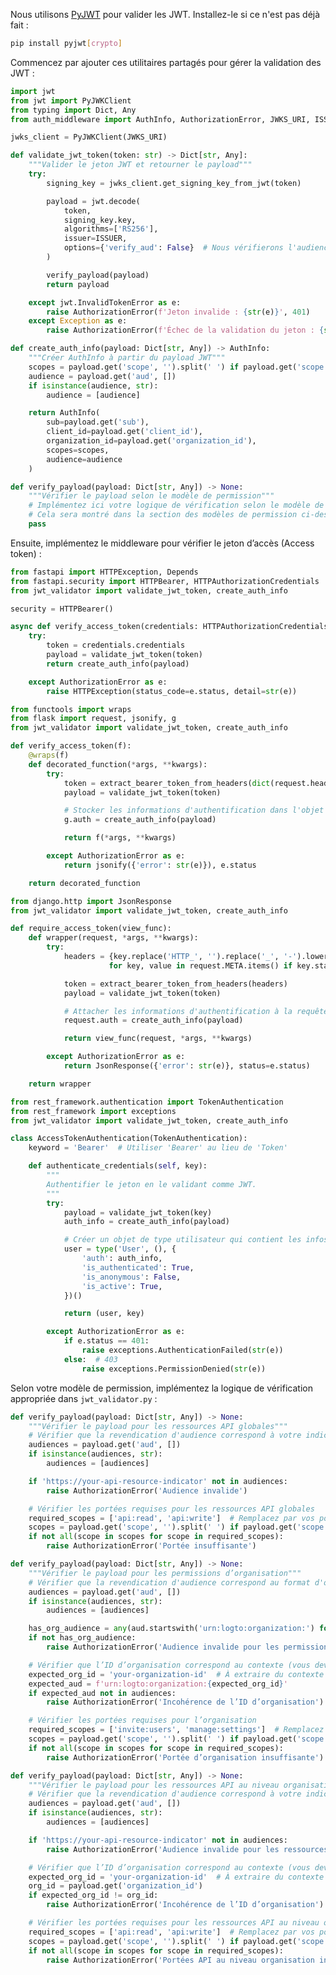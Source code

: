 
Nous utilisons [PyJWT](https://github.com/jpadilla/pyjwt) pour valider les JWT. Installez-le si ce n'est pas déjà fait :

```bash
pip install pyjwt[crypto]
```

Commencez par ajouter ces utilitaires partagés pour gérer la validation des JWT :

```py title="jwt_validator.py"
import jwt
from jwt import PyJWKClient
from typing import Dict, Any
from auth_middleware import AuthInfo, AuthorizationError, JWKS_URI, ISSUER

jwks_client = PyJWKClient(JWKS_URI)

def validate_jwt_token(token: str) -> Dict[str, Any]:
    """Valider le jeton JWT et retourner le payload"""
    try:
        signing_key = jwks_client.get_signing_key_from_jwt(token)

        payload = jwt.decode(
            token,
            signing_key.key,
            algorithms=['RS256'],
            issuer=ISSUER,
            options={'verify_aud': False}  # Nous vérifierons l'audience manuellement
        )

        verify_payload(payload)
        return payload

    except jwt.InvalidTokenError as e:
        raise AuthorizationError(f'Jeton invalide : {str(e)}', 401)
    except Exception as e:
        raise AuthorizationError(f'Échec de la validation du jeton : {str(e)}', 401)

def create_auth_info(payload: Dict[str, Any]) -> AuthInfo:
    """Créer AuthInfo à partir du payload JWT"""
    scopes = payload.get('scope', '').split(' ') if payload.get('scope') else []
    audience = payload.get('aud', [])
    if isinstance(audience, str):
        audience = [audience]

    return AuthInfo(
        sub=payload.get('sub'),
        client_id=payload.get('client_id'),
        organization_id=payload.get('organization_id'),
        scopes=scopes,
        audience=audience
    )

def verify_payload(payload: Dict[str, Any]) -> None:
    """Vérifier le payload selon le modèle de permission"""
    # Implémentez ici votre logique de vérification selon le modèle de permission
    # Cela sera montré dans la section des modèles de permission ci-dessous
    pass
```

Ensuite, implémentez le middleware pour vérifier le jeton d’accès (Access token) :

<Tabs groupId="api-framework">
  <TabItem value="fastapi" label="FastAPI">

```py title="auth_middleware.py"
from fastapi import HTTPException, Depends
from fastapi.security import HTTPBearer, HTTPAuthorizationCredentials
from jwt_validator import validate_jwt_token, create_auth_info

security = HTTPBearer()

async def verify_access_token(credentials: HTTPAuthorizationCredentials = Depends(security)) -> AuthInfo:
    try:
        token = credentials.credentials
        payload = validate_jwt_token(token)
        return create_auth_info(payload)

    except AuthorizationError as e:
        raise HTTPException(status_code=e.status, detail=str(e))
```

  </TabItem>
  <TabItem value="flask" label="Flask">

```py title="auth_middleware.py"
from functools import wraps
from flask import request, jsonify, g
from jwt_validator import validate_jwt_token, create_auth_info

def verify_access_token(f):
    @wraps(f)
    def decorated_function(*args, **kwargs):
        try:
            token = extract_bearer_token_from_headers(dict(request.headers))
            payload = validate_jwt_token(token)

            # Stocker les informations d'authentification dans l'objet g de Flask pour un usage générique
            g.auth = create_auth_info(payload)

            return f(*args, **kwargs)

        except AuthorizationError as e:
            return jsonify({'error': str(e)}), e.status

    return decorated_function
```

  </TabItem>
  <TabItem value="django" label="Django">

```py title="auth_middleware.py"
from django.http import JsonResponse
from jwt_validator import validate_jwt_token, create_auth_info

def require_access_token(view_func):
    def wrapper(request, *args, **kwargs):
        try:
            headers = {key.replace('HTTP_', '').replace('_', '-').lower(): value
                      for key, value in request.META.items() if key.startswith('HTTP_')}

            token = extract_bearer_token_from_headers(headers)
            payload = validate_jwt_token(token)

            # Attacher les informations d'authentification à la requête pour un usage générique
            request.auth = create_auth_info(payload)

            return view_func(request, *args, **kwargs)

        except AuthorizationError as e:
            return JsonResponse({'error': str(e)}, status=e.status)

    return wrapper
```

  </TabItem>
  <TabItem value="django-rest-framework" label="Django REST Framework">

```py title="auth_middleware.py"
from rest_framework.authentication import TokenAuthentication
from rest_framework import exceptions
from jwt_validator import validate_jwt_token, create_auth_info

class AccessTokenAuthentication(TokenAuthentication):
    keyword = 'Bearer'  # Utiliser 'Bearer' au lieu de 'Token'

    def authenticate_credentials(self, key):
        """
        Authentifier le jeton en le validant comme JWT.
        """
        try:
            payload = validate_jwt_token(key)
            auth_info = create_auth_info(payload)

            # Créer un objet de type utilisateur qui contient les infos d'authentification pour un usage générique
            user = type('User', (), {
                'auth': auth_info,
                'is_authenticated': True,
                'is_anonymous': False,
                'is_active': True,
            })()

            return (user, key)

        except AuthorizationError as e:
            if e.status == 401:
                raise exceptions.AuthenticationFailed(str(e))
            else:  # 403
                raise exceptions.PermissionDenied(str(e))
```

  </TabItem>
</Tabs>

Selon votre modèle de permission, implémentez la logique de vérification appropriée dans `jwt_validator.py` :

<Tabs groupId="permission-models">
<TabItem value="global-api-resources" label="Ressources API globales">

```py title="jwt_validator.py"
def verify_payload(payload: Dict[str, Any]) -> None:
    """Vérifier le payload pour les ressources API globales"""
    # Vérifier que la revendication d'audience correspond à votre indicateur de ressource API
    audiences = payload.get('aud', [])
    if isinstance(audiences, str):
        audiences = [audiences]

    if 'https://your-api-resource-indicator' not in audiences:
        raise AuthorizationError('Audience invalide')

    # Vérifier les portées requises pour les ressources API globales
    required_scopes = ['api:read', 'api:write']  # Remplacez par vos portées requises réelles
    scopes = payload.get('scope', '').split(' ') if payload.get('scope') else []
    if not all(scope in scopes for scope in required_scopes):
        raise AuthorizationError('Portée insuffisante')
```

</TabItem>
<TabItem value="organization-permissions" label="Permissions d’organisation (hors API)">

```py title="jwt_validator.py"
def verify_payload(payload: Dict[str, Any]) -> None:
    """Vérifier le payload pour les permissions d’organisation"""
    # Vérifier que la revendication d'audience correspond au format d'organisation
    audiences = payload.get('aud', [])
    if isinstance(audiences, str):
        audiences = [audiences]

    has_org_audience = any(aud.startswith('urn:logto:organization:') for aud in audiences)
    if not has_org_audience:
        raise AuthorizationError('Audience invalide pour les permissions d’organisation')

    # Vérifier que l’ID d’organisation correspond au contexte (vous devrez peut-être l’extraire du contexte de la requête)
    expected_org_id = 'your-organization-id'  # À extraire du contexte de la requête
    expected_aud = f'urn:logto:organization:{expected_org_id}'
    if expected_aud not in audiences:
        raise AuthorizationError('Incohérence de l’ID d’organisation')

    # Vérifier les portées requises pour l’organisation
    required_scopes = ['invite:users', 'manage:settings']  # Remplacez par vos portées requises réelles
    scopes = payload.get('scope', '').split(' ') if payload.get('scope') else []
    if not all(scope in scopes for scope in required_scopes):
        raise AuthorizationError('Portée d’organisation insuffisante')
```

</TabItem>
<TabItem value="organization-level-api-resources" label="Ressources API au niveau organisation">

```py title="jwt_validator.py"
def verify_payload(payload: Dict[str, Any]) -> None:
    """Vérifier le payload pour les ressources API au niveau organisation"""
    # Vérifier que la revendication d'audience correspond à votre indicateur de ressource API
    audiences = payload.get('aud', [])
    if isinstance(audiences, str):
        audiences = [audiences]

    if 'https://your-api-resource-indicator' not in audiences:
        raise AuthorizationError('Audience invalide pour les ressources API au niveau organisation')

    # Vérifier que l’ID d’organisation correspond au contexte (vous devrez peut-être l’extraire du contexte de la requête)
    expected_org_id = 'your-organization-id'  # À extraire du contexte de la requête
    org_id = payload.get('organization_id')
    if expected_org_id != org_id:
        raise AuthorizationError('Incohérence de l’ID d’organisation')

    # Vérifier les portées requises pour les ressources API au niveau organisation
    required_scopes = ['api:read', 'api:write']  # Remplacez par vos portées requises réelles
    scopes = payload.get('scope', '').split(' ') if payload.get('scope') else []
    if not all(scope in scopes for scope in required_scopes):
        raise AuthorizationError('Portées API au niveau organisation insuffisantes')
```

</TabItem>
</Tabs>
